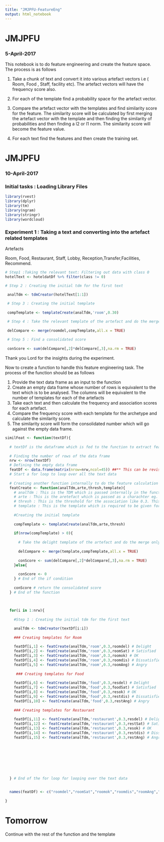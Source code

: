 ```yaml
---
title: "JMJPFU-FeatureEng"
output: html_notebook
---
```


# JMJPFU
### 5-April-2017

This notebook is to do feature engineering and create the feature space. The process is as follows

1. Take a chunk of text and convert it into various artefact vectors i.e ( Room, Food , Staff, facility etc). The artefact vectors will have the frequency score also. 

2. For each of the template find a probability space for the artefact vector.
3. Compare the artefact vector with the templates and find similarity score for the feature. The similarity score will be calculated by first merging the artefact vector with the template and then finding the similarity of probabilities and then finding a l2 or l1 norm. The similarity score will become the feature value.
4. For each text find the features and then create the training set.

# JMJPFU
### 10-April-2017

### Initial tasks : Loading Library Files

```r
library(rvest)
library(dplyr)
library(tm)
library(ngram)
library(stringr)
library(wordcloud)
```


### Experiment 1 : Taking a text and converting into the artefact related templates

Artefacts 

Room, Food, Restaurant, Staff, Lobby, Reception,Transfer,Facilities, Recommend.

```r

# Step1 :Taking the relevant text: Filtering out data with class 0
hotelText <- hoteldatDf %>% filter(class != 0) 

# Step 2 : Creating the initial tdm for the first text

 analTdm <- tdmCreator(hotelText[1:1])
 
 # Step 3 : Creating the initial template
 
 compTemplate <- templateCreate(analTdm,'room',0.30) 

 # Step 4 : Take the relevant template of the artefact and do the merge
 
 delCompare <- merge(roomdel,compTemplate,all.x = TRUE)
 
 # Step 5 : Find a consolidated score
 
 conScore <- sum(delCompare[,2]*delCompare[,3],na.rm = TRUE)

```

Thank you Lord for the insights during the experiment.

Now to create a function to handle this feature engineering task. The process of the function should be as follows

1. Provide the text data frame as an input to the function
2. Create an empty data frame whose number of rows is equivalent to the text which is to be analysed. The columns will be equivalent to the number of templates for each of the artefacts
3. Take each text and then calculate the frequency and association scores for each artefact.
4. Compare the frequency score with each template for the archetype and calculate the similarity score. 
5. The similarity score will form the consolidated number which will go against the empty data frame.


```r

similFeat <- function(textDf){
  
  # textDf is the dataframe which is fed to the function to extract features
  
  # Finding the number of rows of the data frame
  nrw <- nrow(textDf)
  # Defining the empty data frame
  featDf <- data.frame(matrix(nrow=nrw,ncol=45)) ##** This can be revised. The number of columns may need revision
  # Start a for loop to loop over all the text data
  
  # Creating another function internally to do the feature calculation
  featCreate <- function(analTdm,arte,thresh,template){
    # analTdm : This is the TDM which is passed internally in the function
    # arte : This is the aretefact which is passed as a charachter eg. "room"
    # thresh : This is the threshold for the association like 0.3. This can be custom provided
    # template : This is the template which is required to be given for comparison
    
    #Creating the initial template
 
    compTemplate <- templateCreate(analTdm,arte,thresh) 
    
    if(nrow(compTemplate) > 0){
      
      # Take the delight template of the artefact and do the merge only if the template has any data
      
      delCompare <- merge(template,compTemplate,all.x = TRUE)
      
      conScore <- sum(delCompare[,2]*delCompare[,3],na.rm = TRUE)
    }else{
      
      conScore <- 0 
    } # End of the if condition
    
    conScore # return the consolidated score
  } # End of the function
  
  
  
  for(i in 1:nrw){
    
    #Step 1 : Creating the initial tdm for the first text

    analTdm <- tdmCreator(textDf[i:i])
    
    ### Creating templates for Room
    
    featDf[i,1] <- featCreate(analTdm,'room',0.3,roomdel) # Delight
    featDf[i,2] <- featCreate(analTdm,'room',0.3,roomSat) # Satisfied
    featDf[i,3] <- featCreate(analTdm,'room',0.3,roomok) # OK
    featDf[i,4] <- featCreate(analTdm,'room',0.3,roomdis) # Dissatisfied
    featDf[i,5] <- featCreate(analTdm,'room',0.3,roomAng) # Angry
    
     ### Creating templates for Food
    
    featDf[i,6] <- featCreate(analTdm,'food',0.3,resdel) # Delight
    featDf[i,7] <- featCreate(analTdm,'food',0.3,foodSat) # Satisfied
    featDf[i,8] <- featCreate(analTdm,'food',0.3,resok) # OK
    featDf[i,9] <- featCreate(analTdm,'food',0.3,restdis) # Dissatisfied
    featDf[i,10] <- featCreate(analTdm,'food',0.3,restAng) # Angry
    
    ### Creating templates for Restaurant
    
    featDf[i,11] <- featCreate(analTdm,'restaurant',0.3,resdel) # Delight
    featDf[i,12] <- featCreate(analTdm,'restaurant',0.3,restSat) # Satisfied
    featDf[i,13] <- featCreate(analTdm,'restaurant',0.3,resok) # OK
    featDf[i,14] <- featCreate(analTdm,'restaurant',0.3,restdis) # Dissatisfied
    featDf[i,15] <- featCreate(analTdm,'restaurant',0.3,restAng) # Angry
    
 
    
 
 
 
    
    
  } # End of the for loop for looping over the text data
  
  
  names(featDf) <- c("roomdel","roomSat","roomok","roomdis","roomAng","resdel","foodSat","resok","restdis","restAng","resdel","restSat","resok","restdis","restAng")
  
}

```

# Tomorrow

Continue with the rest of the function and the template

